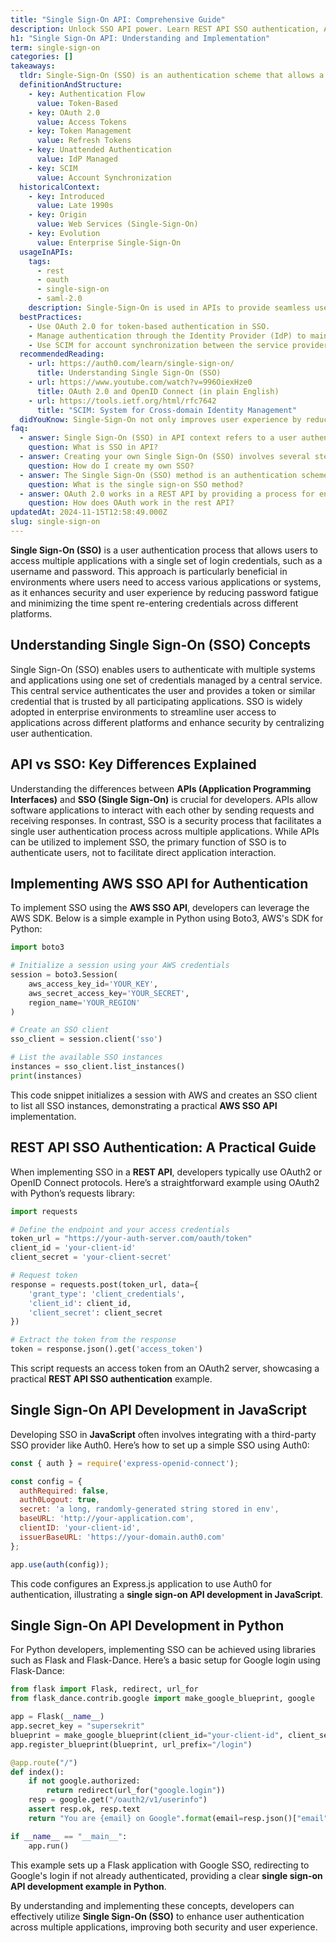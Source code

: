 ```yaml
---
title: "Single Sign-On API: Comprehensive Guide"
description: Unlock SSO API power. Learn REST API SSO authentication, AWS SSO API implementation. Real-world examples. Start today.
h1: "Single Sign-On API: Understanding and Implementation"
term: single-sign-on
categories: []
takeaways:
  tldr: Single-Sign-On (SSO) is an authentication scheme that allows a user to log in with a single ID and password to any of several related, yet independent, software systems.
  definitionAndStructure:
    - key: Authentication Flow
      value: Token-Based
    - key: OAuth 2.0
      value: Access Tokens
    - key: Token Management
      value: Refresh Tokens
    - key: Unattended Authentication
      value: IdP Managed
    - key: SCIM
      value: Account Synchronization
  historicalContext:
    - key: Introduced
      value: Late 1990s
    - key: Origin
      value: Web Services (Single-Sign-On)
    - key: Evolution
      value: Enterprise Single-Sign-On
  usageInAPIs:
    tags:
      - rest
      - oauth
      - single-sign-on
      - saml-2.0
    description: Single-Sign-On is used in APIs to provide seamless user authentication across multiple systems. It is often implemented using OAuth 2.0 for token-based authentication and SCIM for account synchronization. SSO is particularly useful in SaaS applications and REST APIs.
  bestPractices:
    - Use OAuth 2.0 for token-based authentication in SSO.
    - Manage authentication through the Identity Provider (IdP) to maintain security.
    - Use SCIM for account synchronization between the service provider and the IdP.
  recommendedReading:
    - url: https://auth0.com/learn/single-sign-on/
      title: Understanding Single Sign-On (SSO)
    - url: https://www.youtube.com/watch?v=996OiexHze0
      title: OAuth 2.0 and OpenID Connect (in plain English)
    - url: https://tools.ietf.org/html/rfc7642
      title: "SCIM: System for Cross-domain Identity Management"
  didYouKnow: Single-Sign-On not only improves user experience by reducing password fatigue, but also enhances security by minimizing the risk of password phishing.
faq:
  - answer: Single Sign-On (SSO) in API context refers to a user authentication process that allows a user to use one set of login credentials (like username and password) to access multiple applications. The service authenticates the end-user for all the applications they have been given rights to and eliminates further prompts when the user switches applications during the same session. In the context of APIs, SSO can be used to provide a unified login mechanism across different systems or services, enhancing user experience and security.
    question: What is SSO in API?
  - answer: Creating your own Single Sign-On (SSO) involves several steps. First, identify the applications you want to connect to SSO. Second, integrate with an Identity Provider (IdP), which will handle the authentication process. Third, verify the data in your identity directory to ensure it's accurate and up-to-date. Fourth, evaluate user privileges to determine what each user should have access to. Finally, ensure the SSO system is highly available and secure. This involves implementing security measures such as encryption, regular audits, and monitoring to detect and respond to any security incidents.
    question: How do I create my own SSO?
  - answer: The Single Sign-On (SSO) method is an authentication scheme that allows users to log in with a single ID and password to any of several related, yet independent, software systems. It is a common procedure in enterprises, where a client accesses multiple resources connected to a local area network (LAN). With SSO, a user logs in once and gains access to all systems without being prompted to log in again for each of them.
    question: What is the single sign-on SSO method?
  - answer: OAuth 2.0 works in a REST API by providing a process for end-users to authorize third-party access to their server resources without sharing their credentials. It uses token-based authentication and authorization. When a user authenticates, the authorization server issues an access token that the application can use for authentication when making requests to the resource server on behalf of the user. The access token defines the scope and duration of the access. The application doesn't need to know the user's identity, which makes OAuth a secure and powerful method for handling access control.
    question: How does OAuth work in the rest API?
updatedAt: 2024-11-15T12:58:49.000Z
slug: single-sign-on
---
```


**Single Sign-On (SSO)** is a user authentication process that allows users to access multiple applications with a single set of login credentials, such as a username and password. This approach is particularly beneficial in environments where users need to access various applications or systems, as it enhances security and user experience by reducing password fatigue and minimizing the time spent re-entering credentials across different platforms.

## Understanding Single Sign-On (SSO) Concepts

Single Sign-On (SSO) enables users to authenticate with multiple systems and applications using one set of credentials managed by a central service. This central service authenticates the user and provides a token or similar credential that is trusted by all participating applications. SSO is widely adopted in enterprise environments to streamline user access to applications across different platforms and enhance security by centralizing user authentication.

## API vs SSO: Key Differences Explained

Understanding the differences between **APIs (Application Programming Interfaces)** and **SSO (Single Sign-On)** is crucial for developers. APIs allow software applications to interact with each other by sending requests and receiving responses. In contrast, SSO is a security process that facilitates a single user authentication process across multiple applications. While APIs can be utilized to implement SSO, the primary function of SSO is to authenticate users, not to facilitate direct application interaction.

## Implementing AWS SSO API for Authentication

To implement SSO using the **AWS SSO API**, developers can leverage the AWS SDK. Below is a simple example in Python using Boto3, AWS's SDK for Python:

```python
import boto3

# Initialize a session using your AWS credentials
session = boto3.Session(
    aws_access_key_id='YOUR_KEY',
    aws_secret_access_key='YOUR_SECRET',
    region_name='YOUR_REGION'
)

# Create an SSO client
sso_client = session.client('sso')

# List the available SSO instances
instances = sso_client.list_instances()
print(instances)
```
This code snippet initializes a session with AWS and creates an SSO client to list all SSO instances, demonstrating a practical **AWS SSO API** implementation.

## REST API SSO Authentication: A Practical Guide

When implementing SSO in a **REST API**, developers typically use OAuth2 or OpenID Connect protocols. Here’s a straightforward example using OAuth2 with Python’s requests library:

```python
import requests

# Define the endpoint and your access credentials
token_url = "https://your-auth-server.com/oauth/token"
client_id = 'your-client-id'
client_secret = 'your-client-secret'

# Request token
response = requests.post(token_url, data={
    'grant_type': 'client_credentials',
    'client_id': client_id,
    'client_secret': client_secret
})

# Extract the token from the response
token = response.json().get('access_token')
```
This script requests an access token from an OAuth2 server, showcasing a practical **REST API SSO authentication** example.

## Single Sign-On API Development in JavaScript

Developing SSO in **JavaScript** often involves integrating with a third-party SSO provider like Auth0. Here’s how to set up a simple SSO using Auth0:

```javascript
const { auth } = require('express-openid-connect');

const config = {
  authRequired: false,
  auth0Logout: true,
  secret: 'a long, randomly-generated string stored in env',
  baseURL: 'http://your-application.com',
  clientID: 'your-client-id',
  issuerBaseURL: 'https://your-domain.auth0.com'
};

app.use(auth(config));
```
This code configures an Express.js application to use Auth0 for authentication, illustrating a **single sign-on API development in JavaScript**.

## Single Sign-On API Development in Python

For Python developers, implementing SSO can be achieved using libraries such as Flask and Flask-Dance. Here’s a basic setup for Google login using Flask-Dance:

```python
from flask import Flask, redirect, url_for
from flask_dance.contrib.google import make_google_blueprint, google

app = Flask(__name__)
app.secret_key = "supersekrit"
blueprint = make_google_blueprint(client_id="your-client-id", client_secret="your-client-secret")
app.register_blueprint(blueprint, url_prefix="/login")

@app.route("/")
def index():
    if not google.authorized:
        return redirect(url_for("google.login"))
    resp = google.get("/oauth2/v1/userinfo")
    assert resp.ok, resp.text
    return "You are {email} on Google".format(email=resp.json()["email"])

if __name__ == "__main__":
    app.run()
```
This example sets up a Flask application with Google SSO, redirecting to Google's login if not already authenticated, providing a clear **single sign-on API development example in Python**.

By understanding and implementing these concepts, developers can effectively utilize **Single Sign-On (SSO)** to enhance user authentication across multiple applications, improving both security and user experience.